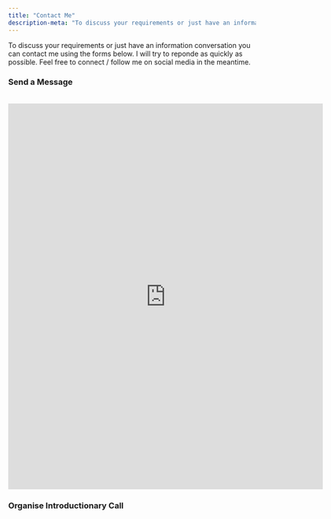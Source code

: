 ```yaml
---
title: "Contact Me"
description-meta: "To discuss your requirements or just have an information conversation you can contact me using the forms below."
---
```


To discuss your requirements or just have an information conversation you can contact me using the forms below. I will try to reponde as quickly as possible. Feel free to connect / follow me on social media in the meantime.


### Send a Message
<br/>
<div class="text-center">
<iframe src="https://docs.google.com/forms/d/e/1FAIpQLSd3D-RSocQ7Eh8LzN1rbYuBYEN64DlAp53wXFuscNuIPKUiFA/viewform?embedded=true" width="640" height="785" frameborder="0" marginheight="0" marginwidth="0">Loading…</iframe>
</div>

### Organise Introductionary Call
<!-- Calendly inline widget begin -->
<div class="calendly-inline-widget" data-url="https://calendly.com/dr0/45-mininutes-video-call" style="min-width:320px; height:1000px;"></div>
<script type="text/javascript" src="https://assets.calendly.com/assets/external/widget.js" async></script>
<!-- Calendly inline widget end -->
